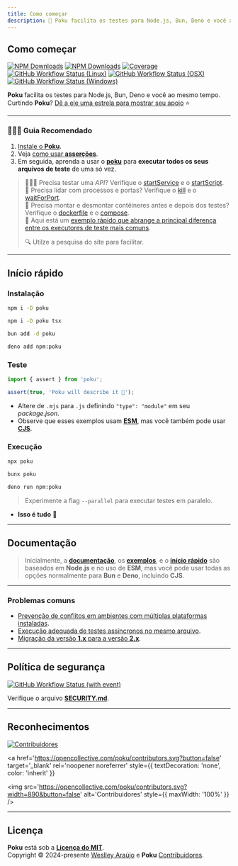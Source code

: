 ```yaml
---
title: Como começar
description: 🐷 Poku facilita os testes para Node.js, Bun, Deno e você ao mesmo tempo.
---
```



<div className='title-section'>
<aside>

# Como começar

[![NPM Downloads](https://img.shields.io/npm/v/poku.svg?label=&color=70a1ff&logo=npm&logoColor=white)](https://www.npmjs.com/package/poku)
[![NPM Downloads](https://img.shields.io/npm/dt/poku.svg?label=&logo=npm&logoColor=white&color=45aaf2)](https://www.npmjs.com/package/poku)
[![Coverage](https://img.shields.io/codecov/c/github/wellwelwel/poku?label=&logo=codecov&logoColor=white&color=98cc00)](https://app.codecov.io/github/wellwelwel/poku)<br />
[![GitHub Workflow Status (Linux)](https://img.shields.io/github/actions/workflow/status/wellwelwel/poku/ci_coverage-linux.yml?event=push&label=&branch=main&logo=ubuntu&logoColor=8897a9&color=dfe4ea)](https://github.com/wellwelwel/poku/actions/workflows/ci_coverage-linux.yml?query=branch%3Amain)
[![GitHub Workflow Status (OSX)](https://img.shields.io/github/actions/workflow/status/wellwelwel/poku/ci_coverage-osx.yml?event=push&label=&branch=main&logo=apple&logoColor=8897a9&color=dfe4ea)](https://github.com/wellwelwel/poku/actions/workflows/ci_coverage-osx.yml?query=branch%3Amain)
[![GitHub Workflow Status (Windows)](https://img.shields.io/github/actions/workflow/status/wellwelwel/poku/ci_coverage-windows.yml?event=push&label=&branch=main&logo=data:image/svg+xml;base64,PHN2ZyByb2xlPSJpbWciIHZpZXdCb3g9IjAgMCAxMjggMTI4IiB4bWxucz0iaHR0cDovL3d3dy53My5vcmcvMjAwMC9zdmciPjx0aXRsZT5XaW5kb3dzIDExPC90aXRsZT48cGF0aCBmaWxsPSIjODg5N2E5IiBkPSJNMTI2IDEuNjM3bC02NyA5LjgzNHY0OS44MzFsNjctLjUzNHpNMS42NDcgNjYuNzA5bC4wMDMgNDIuNDA0IDUwLjc5MSA2Ljk4My0uMDQtNDkuMDU3em01Ni44Mi42OGwuMDk0IDQ5LjQ2NSA2Ny4zNzYgOS41MDkuMDE2LTU4Ljg2M3pNMS42MSAxOS4yOTdsLjA0NyA0Mi4zODMgNTAuNzkxLS4yODktLjAyMy00OS4wMTZ6Ij48L3BhdGg+PC9zdmc+&color=dfe4ea)](https://github.com/wellwelwel/poku/actions/workflows/ci_coverage-windows.yml?query=branch%3Amain)

**Poku** facilita os testes para Node.js, Bun, Deno e você ao mesmo tempo.<br />
Curtindo **Poku**? [Dê a ele uma estrela para mostrar seu apoio](https://github.com/wellwelwel/poku) ⭐️

</aside>
<aside>
  <Poku className='logo' height='180' />
</aside>
</div>

<hr />

### 🧑🏻‍🎓 Guia Recomendado

1. [Instale o **Poku**](/docs#install). <br />
2. Veja [como usar **asserções**](/docs/tutorials/beginner). <br />
3. Em seguida, aprenda a usar o [**poku**](/docs/documentation/poku/include-files) para **executar todos os seus arquivos de teste** de uma só vez.

> 🧑🏻‍🔬 Precisa testar uma _API_? Verifique o [startService](/docs/documentation/helpers/startService) e o [startScript](/docs/documentation/helpers/startScript). <br />
> 🚪 Precisa lidar com processos e portas? Verifique o [kill](/docs/documentation/helpers/processes/kill) e o [waitForPort](/docs/documentation/helpers/processes/wait-for-port). <br />
> 🐳 Precisa montar e desmontar contêineres antes e depois dos testes? Verifique o [dockerfile](/docs/documentation/helpers/containers#dockerfile) e o [compose](/docs/documentation/helpers/containers#compose). <br />
> 🧠 Aqui está um [exemplo rápido que abrange a principal diferença entre os executores de teste mais comuns](/docs/examples/promises).
>
> 🔍 Utilze a pesquisa do site para facilitar.

<hr />

## Início rápido

### **Instalação**

<Tabs>
  <TabItem default value='Node.js'>

```bash
npm i -D poku
```

  </TabItem>
  <TabItem  value='TypeScript (Node.js)'>

```bash
npm i -D poku tsx
```

  </TabItem>
  <TabItem  value='Bun'>

```bash
bun add -d poku
```

  </TabItem>
  <TabItem  value='Deno'>

```bash
deno add npm:poku
```

  </TabItem>
</Tabs>

### **Teste**

<Tabs>
  <TabItem default value='test/file.test.mjs'>

```ts
import { assert } from 'poku';

assert(true, 'Poku will describe it 🐷');
```

  </TabItem>
</Tabs>

- Altere de `.mjs` para `.js` definindo `"type": "module"` em seu _package.json_.
- Observe que esses exemplos usam [**ESM**](/docs/examples/cjs-esm), mas você também pode usar [**CJS**](/docs/examples/cjs-esm).

### **Execução**

<Tabs>
  <TabItem default value='Node.js and TypeScript (Node.js)'>

```bash
npx poku
```

  </TabItem>
  <TabItem  value='Bun'>

```bash
bunx poku
```

  </TabItem>
  <TabItem  value='Deno'>

```bash
deno run npm:poku
```

  </TabItem>
</Tabs>

> Experimente a flag `--parallel` para executar testes em paralelo.

- **Isso é tudo** 🎉

<hr />

## Documentação

> Inicialmente, a [**documentação**](/docs/category/documentation), os [**exemplos**](/docs/category/examples), e o [**início rápido**](/docs/category/quick-tutorials) são baseados em **Node.js** e no uso de **ESM**, mas você pode usar todas as opções normalmente para **Bun** e **Deno**, incluindo **CJS**.

<hr />

### Problemas comuns

- [Prevenção de conflitos em ambientes com múltiplas plataformas instaladas](/docs/tutorials/cross-platform#recommendations).
- [Execução adequada de testes assíncronos no mesmo arquivo](/docs/examples/promises).
- [Migração da versão **1.x** para a versão **2.x**](https://github.com/wellwelwel/poku/issues/533).

<hr />

## Política de segurança

[![GitHub Workflow Status (with event)](https://img.shields.io/github/actions/workflow/status/wellwelwel/poku/ci_codeql.yml?event=push&label=&branch=main&logo=github&logoColor=white&color=f368e0)](https://github.com/wellwelwel/poku/actions/workflows/ci_codeql.yml?query=branch%3Amain)

Verifique o arquivo [**SECURITY.md**](https://github.com/wellwelwel/poku/blob/main/SECURITY.md).

<hr />

## Reconhecimentos

[![Contribuidores](https://img.shields.io/github/contributors/wellwelwel/poku?color=9c88ff)](https://github.com/wellwelwel/poku/graphs/contributors)

<a
  href='https://opencollective.com/poku/contributors.svg?button=false'
  target='_blank'
  rel='noopener noreferrer'
  style={{ textDecoration: 'none', color: 'inherit' }}
>
  <img
    src='https://opencollective.com/poku/contributors.svg?width=890&button=false'
    alt='Contribuidores'
    style={{ maxWidth: '100%' }}
  />
</a>

<hr />

## Licença

**Poku** está sob a [**Licença do MIT**](https://github.com/wellwelwel/poku/blob/main/LICENSE).<br />
Copyright © 2024-presente [Weslley Araújo](https://github.com/wellwelwel) e **Poku** [Contribuidores](https://github.com/wellwelwel/poku/graphs/contributors).
